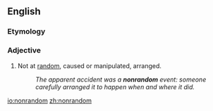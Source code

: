 ==English==

===Etymology===
{{prefix|non|random|lang=en}}

===Adjective===
{{en-adj|-}}

#Not at [[random]], caused or manipulated, arranged.
#:''The apparent accident was a '''nonrandom''' event: someone carefully arranged it to happen when and where it did.''

[[io:nonrandom]]
[[zh:nonrandom]]